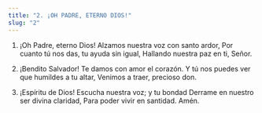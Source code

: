 ```yaml
---
title: "2. ¡OH PADRE, ETERNO DIOS!"
slug: "2"
---
```


1. ¡Oh  Padre, eterno Dios! Alzamos nuestra voz con santo ardor, Por cuanto tú nos das, tu ayuda sin igual, Hallando nuestra paz en ti, Señor.

2. ¡Bendito Salvador! Te damos con amor el corazón. Y tú nos puedes ver que humildes a tu altar, Venimos a traer, precioso don.
 
3. ¡Espíritu de Dios! Escucha nuestra voz; y tu bondad Derrame en nuestro ser divina claridad, Para poder vivir en santidad. Amén.
